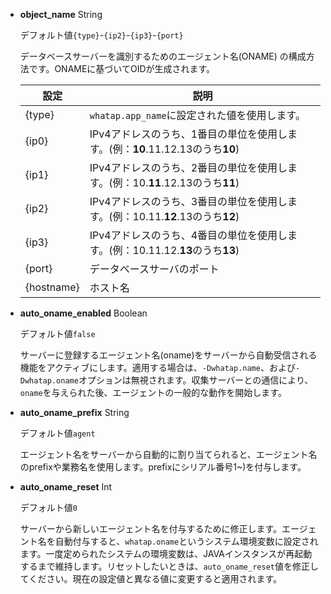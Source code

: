 -   **object_name** <span class='type'>String</span>

    デフォルト値`{type}`-`{ip2}`-`{ip3}`-`{port}`

    データベースサーバーを識別するためのエージェント名(ONAME) の構成方法です。ONAMEに基づいてOIDが生成されます。

    | 設定         | 説明                                                                      |
    | ---------- | ----------------------------------------------------------------------- |
    | {type}     | `whatap.app_name`に設定された値を使用します。                                         |
    | {ip0}      | IPv4アドレスのうち、1番目の単位を使用します。(例：**10**.11.12.13のうち**10**)                   |
    | {ip1}      | IPv4アドレスのうち、2番目の単位を使用します。(例：10.**11**.12.13のうち**11**)                   |
    | {ip2}      | IPv4アドレスのうち、3番目の単位を使用します。(例：10.11.**12**.13のうち**12**)                   |
    | {ip3}      | IPv4アドレスのうち、4番目の単位を使用します。(例：10.11.12.**13**のうち**13**)                   |
    | {port}     | データベースサーバのポート                                                           |
    | {hostname} | ホスト名                                                                    |

-   **auto_oname_enabled** <span class='type'>Boolean</span>

    デフォルト値`false`

    サーバーに登録するエージェント名(oname)をサーバーから自動受信される機能をアクティブにします。適用する場合は、`-Dwhatap.name`、および`-Dwhatap.oname`オプションは無視されます。収集サーバーとの通信により、`oname`を与えられた後、エージェントの一般的な動作を開始します。

-   **auto_oname_prefix** <span class='type'>String</span>

    デフォルト値`agent`

    エージェント名をサーバーから自動的に割り当てられると、エージェント名のprefixや業務名を使用します。prefixにシリアル番号1~)を付与します。

-   **auto_oname_reset** <span class='type'>Int</span>

    デフォルト値`0`

    サーバーから新しいエージェント名を付与するために修正します。エージェント名を自動付与すると、`whatap.oname`というシステム環境変数に設定されます。一度定められたシステムの環境変数は、JAVAインスタンスが再起動するまで維持します。リセットしたいときは、`auto_oname_reset`値を修正してください。現在の設定値と異なる値に変更すると適用されます。
